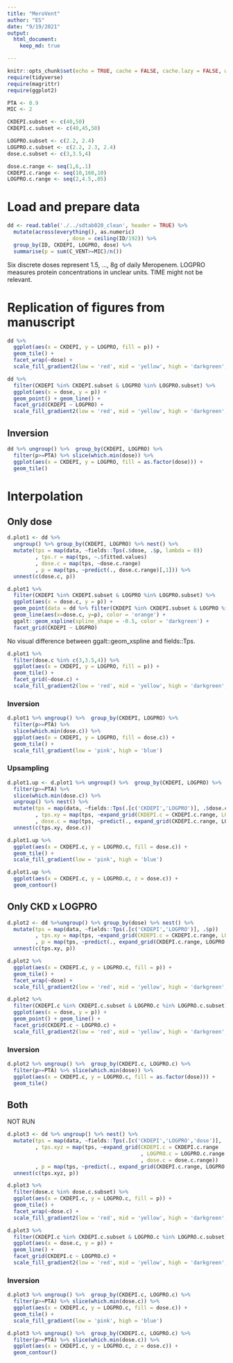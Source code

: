```yaml
---
title: "MeroVent"
author: "ES"
date: "9/19/2021"
output:
  html_document:
    keep_md: true

---
```


```r
knitr::opts_chunk$set(echo = TRUE, cache = FALSE, cache.lazy = FALSE, warning = FALSE, message = FALSE)
require(tidyverse)
require(magrittr)
require(ggplot2)

PTA <- 0.9
MIC <- 2

CKDEPI.subset <- c(40,50)
CKDEPI.c.subset <- c(40,45,50)

LOGPRO.subset <- c(2.2, 2.4)
LOGPRO.c.subset <- c(2.2, 2.3, 2.4)
dose.c.subset <- c(3,3.5,4)

dose.c.range <- seq(1,6,.1)
CKDEPI.c.range <- seq(10,160,10)
LOGPRO.c.range <- seq(2,4.5,.05)
```

# Load and prepare data

```r
dd <- read.table('./../sdtab020_clean', header = TRUE) %>%
  mutate(across(everything(), as.numeric)
                   , dose = ceiling(ID/192)) %>% 
  group_by(ID, CKDEPI, LOGPRO, dose) %>% 
  summarise(p = sum(C_VENT>=MIC)/n())
```

Six discrete doses represent 1.5, ..., 8g of daily Meropenem. LOGPRO measures protein concentrations in unclear units. TIME might not be relevant.

# Replication of figures from manuscript
```r
dd %>% 
  ggplot(aes(x = CKDEPI, y = LOGPRO, fill = p)) +
  geom_tile() +
  facet_wrap(~dose) +
  scale_fill_gradient2(low = 'red', mid = 'yellow', high = 'darkgreen', midpoint = .5)

dd %>% 
  filter(CKDEPI %in% CKDEPI.subset & LOGPRO %in% LOGPRO.subset) %>% 
  ggplot(aes(x = dose, y = p)) +
  geom_point() + geom_line() +
  facet_grid(CKDEPI ~ LOGPRO) +
  scale_fill_gradient2(low = 'red', mid = 'yellow', high = 'darkgreen', midpoint = .5)
```

## Inversion

```r
dd %>% ungroup() %>%  group_by(CKDEPI, LOGPRO) %>% 
  filter(p>=PTA) %>% slice(which.min(dose)) %>% 
  ggplot(aes(x = CKDEPI, y = LOGPRO, fill = as.factor(dose))) +
  geom_tile()
```


# Interpolation

## Only dose

```r
d.plot1 <- dd %>% 
  ungroup() %>% group_by(CKDEPI, LOGPRO) %>% nest() %>% 
  mutate(tps = map(data, ~fields::Tps(.$dose, .$p, lambda = 0))
         , tps.r = map(tps, ~.$fitted.values)
         , dose.c = map(tps, ~dose.c.range)
         , p = map(tps, ~predict(., dose.c.range)[,1])) %>%
  unnest(c(dose.c, p))
```

```r
d.plot1 %>% 
  filter(CKDEPI %in% CKDEPI.subset & LOGPRO %in% LOGPRO.subset) %>% 
  ggplot(aes(x = dose.c, y = p)) +
  geom_point(data = dd %>% filter(CKDEPI %in% CKDEPI.subset & LOGPRO %in% LOGPRO.subset), aes(x=dose)) +
  geom_line(aes(x=dose.c, y=p), color = 'orange') +
  ggalt::geom_xspline(spline_shape = -0.5, color = 'darkgreen') +
  facet_grid(CKDEPI ~ LOGPRO)

```

No visual difference between ggalt::geom_xspline and fields::Tps.

```r
d.plot1 %>% 
  filter(dose.c %in% c(3,3.5,4)) %>% 
  ggplot(aes(x = CKDEPI, y = LOGPRO, fill = p)) +
  geom_tile() +
  facet_grid(~dose.c) +
  scale_fill_gradient2(low = 'red', mid = 'yellow', high = 'darkgreen', midpoint = .5)

```

### Inversion

```r
d.plot1 %>% ungroup() %>%  group_by(CKDEPI, LOGPRO) %>% 
  filter(p>=PTA) %>% 
  slice(which.min(dose.c)) %>% 
  ggplot(aes(x = CKDEPI, y = LOGPRO, fill = dose.c)) +
  geom_tile() +
  scale_fill_gradient(low = 'pink', high = 'blue')
```

### Upsampling

```r
d.plot1.up <- d.plot1 %>% ungroup() %>%  group_by(CKDEPI, LOGPRO) %>% 
  filter(p>=PTA) %>% 
  slice(which.min(dose.c)) %>% 
  ungroup() %>% nest() %>% 
  mutate(tps = map(data, ~fields::Tps(.[c('CKDEPI','LOGPRO')], .$dose.c))
         , tps.xy = map(tps, ~expand_grid(CKDEPI.c = CKDEPI.c.range, LOGPRO.c = LOGPRO.c.range))
         , dose.c = map(tps, ~predict(., expand_grid(CKDEPI.c.range, LOGPRO.c.range), lambda = 0.05)[,1])) %>% 
  unnest(c(tps.xy, dose.c)) 
```

```r
d.plot1.up %>% 
  ggplot(aes(x = CKDEPI.c, y = LOGPRO.c, fill = dose.c)) +
  geom_tile() +
  scale_fill_gradient(low = 'pink', high = 'blue')

d.plot1.up %>% 
  ggplot(aes(x = CKDEPI.c, y = LOGPRO.c, z = dose.c)) +
  geom_contour()
```

## Only CKD x LOGPRO

```r
d.plot2 <- dd %>%ungroup() %>% group_by(dose) %>% nest() %>% 
  mutate(tps = map(data, ~fields::Tps(.[c('CKDEPI','LOGPRO')], .$p))
         , tps.xy = map(tps, ~expand_grid(CKDEPI.c = CKDEPI.c.range, LOGPRO.c = LOGPRO.c.range))
         , p = map(tps, ~predict(., expand_grid(CKDEPI.c.range, LOGPRO.c.range), lambda = 0.1)[,1])) %>% 
  unnest(c(tps.xy, p))

d.plot2 %>% 
  ggplot(aes(x = CKDEPI.c, y = LOGPRO.c, fill = p)) +
  geom_tile() +
  facet_wrap(~dose) +
  scale_fill_gradient2(low = 'red', mid = 'yellow', high = 'darkgreen', midpoint = .5)

d.plot2 %>% 
  filter(CKDEPI.c %in% CKDEPI.c.subset & LOGPRO.c %in% LOGPRO.c.subset) %>% 
  ggplot(aes(x = dose, y = p)) +
  geom_point() + geom_line() + 
  facet_grid(CKDEPI.c ~ LOGPRO.c) +
  scale_fill_gradient2(low = 'red', mid = 'yellow', high = 'darkgreen', midpoint = .5)
```

### Inversion

```r
d.plot2 %>% ungroup() %>%  group_by(CKDEPI.c, LOGPRO.c) %>% 
  filter(p>=PTA) %>% slice(which.min(dose)) %>% 
  ggplot(aes(x = CKDEPI.c, y = LOGPRO.c, fill = as.factor(dose))) +
  geom_tile() 
```

## Both

NOT RUN

```r
d.plot3 <- dd %>% ungroup() %>% nest() %>% 
  mutate(tps = map(data, ~fields::Tps(.[c('CKDEPI','LOGPRO','dose')], .$p))
         , tps.xyz = map(tps, ~expand_grid(CKDEPI.c = CKDEPI.c.range
                                           , LOGPRO.c = LOGPRO.c.range
                                           , dose.c = dose.c.range))
         , p = map(tps, ~predict(., expand_grid(CKDEPI.c.range, LOGPRO.c.range, dose.c.range), lambda = 0.1)[,1])) %>% 
  unnest(c(tps.xyz, p))

d.plot3 %>% 
  filter(dose.c %in% dose.c.subset) %>% 
  ggplot(aes(x = CKDEPI.c, y = LOGPRO.c, fill = p)) +
  geom_tile() +
  facet_wrap(~dose.c) +
  scale_fill_gradient2(low = 'red', mid = 'yellow', high = 'darkgreen', midpoint = .5)

d.plot3 %>% 
  filter(CKDEPI.c %in% CKDEPI.c.subset & LOGPRO.c %in% LOGPRO.c.subset) %>% 
  ggplot(aes(x = dose.c, y = p)) +
  geom_line() + 
  facet_grid(CKDEPI.c ~ LOGPRO.c) +
  scale_fill_gradient2(low = 'red', mid = 'yellow', high = 'darkgreen', midpoint = .5)
```

### Inversion

```r
d.plot3 %>% ungroup() %>%  group_by(CKDEPI.c, LOGPRO.c) %>% 
  filter(p>=PTA) %>% slice(which.min(dose.c)) %>% 
  ggplot(aes(x = CKDEPI.c, y = LOGPRO.c, fill = dose.c)) +
  geom_tile() +
  scale_fill_gradient(low = 'pink', high = 'blue')

d.plot3 %>% ungroup() %>%  group_by(CKDEPI.c, LOGPRO.c) %>% 
  filter(p>=PTA) %>% slice(which.min(dose.c)) %>% 
  ggplot(aes(x = CKDEPI.c, y = LOGPRO.c, z = dose.c)) +
  geom_contour()
```

